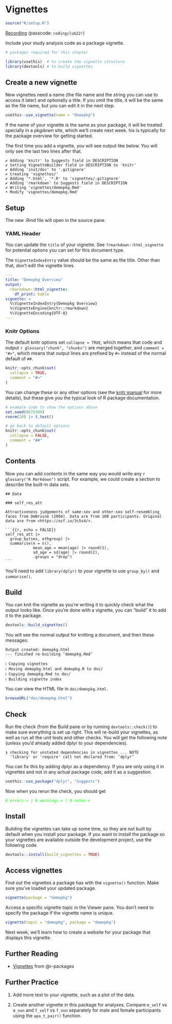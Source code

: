 # Vignettes {#sec-vignettes}

```r
source("R/setup.R")
```

[Recording](https://uofglasgow.zoom.us/rec/share/GkpP8Q473G517qIObour0HjqfylSRMNmcv1EEMOMUM56xXN_fnZQg2OatYPOWx7V.U_7Gy0scEJCNS6bv) (passcode: `codingclub22!`)

Include your study analysis code as a package vignette.

```r
# packages required for this chapter

library(usethis)  # to create the vignette structure
library(devtools) # to build vignettes
```

## Create a new vignette

New vignettes need a name (the file name and the string you can use to access it later) and optionally a title. If you omit the title, it will be the same as the file name, but you can edit it in the next step.

```r
usethis::use_vignette(name = "demopkg")
```

::: {.info}
If the name of your vignette is the same as your package, it will be treated specially in a pkgdown site, which we'll create next week. his is typically for the package overview for getting started.
:::

The first time you add a vignette, you will see output like below. You will only see the last two lines after that. 

::: {.cell-output}
```
✔ Adding 'knitr' to Suggests field in DESCRIPTION
✔ Setting VignetteBuilder field in DESCRIPTION to 'knitr'
✔ Adding 'inst/doc' to '.gitignore'
✔ Creating 'vignettes/'
✔ Adding '*.html', '*.R' to 'vignettes/.gitignore'
✔ Adding 'rmarkdown' to Suggests field in DESCRIPTION
✔ Writing 'vignettes/demopkg.Rmd'
• Modify 'vignettes/demopkg.Rmd'
```
:::

## Setup

The new .Rmd file will open in the source pane.

### YAML Header

You can update the `title` of your vignette. See `?rmarkdown::html_vignette` for potential options you can set for this document type.

::: {.warning}
The `VignetteIndexEntry` value should be the same as the title. Other than that, don't edit the vignette lines.
:::

``` yaml
---
title: "Demopkg Overview"
output: 
  rmarkdown::html_vignette:
    df_print: kable
vignette: >
  %\VignetteIndexEntry{Demopkg Overview}
  %\VignetteEngine{knitr::rmarkdown}
  %\VignetteEncoding{UTF-8}
---
```

### Knitr Options

The default knitr options set `collapse = TRUE`, which means that code and output `r glossary("chunk", "chunks")` are merged together, and `comment = "#>"`, which means that output lines are prefixed by `#>` instead of the normal default of `##`. 

```r
knitr::opts_chunk$set(
  collapse = TRUE,
  comment = "#>"
)
```

You can change these or any other options (see the [knitr manual](https://yihui.org/knitr/options/) for more details), but these give you the typical look of R package documentation.

```r
# example code to show the options above
set.seed(8675309)
rnorm(20) |> t.test()
```

```r
# go back to default options
knitr::opts_chunk$set(
  collapse = FALSE,
  comment = "##"
)
```

## Contents

Now you can add contents in the same way you would write any `r glossary("R Markdown")` script. For example, we could create a section to describe the built-in data sets.

````
## Data

### self_res_att

Attractiveness judgements of same-sex and other-sex self-resembling faces from DeBruine (2004). Data are from 108 participants. Original data are from <https://osf.io/3c5s4/>.

```{{r, echo = FALSE}}
self_res_att |>
  group_by(sex, ethgroup) |>
  summarise(n = n(),
            mean_age = mean(age) |> round(1),
            sd_age = sd(age) |> round(2),
            .groups = "drop")
```

````

::: {.warning}
You'll need to add `library(dplyr)` to your vignette to use `group_by()` and `summarise()`.
:::

## Build

You can knit the vignette as you're writing it to quickly check what the output looks like. Once you're done with a vignette, you can "build" it to add it to the package.

```r
devtools::build_vignettes()
```

You will see the normal output for knitting a document, and then these messages:

::: {.cell-output}
```
Output created: demopkg.html
--- finished re-building ‘demopkg.Rmd’

ℹ Copying vignettes
ℹ Moving demopkg.html and demopkg.R to doc/
ℹ Copying demopkg.Rmd to doc/
ℹ Building vignette index
```
:::

You can view the HTML file in `doc/demopkg.html`. 

```r
browseURL("doc/demopkg.html")
```

## Check

Run the check (from the Build pane or by running `devtools::check()`) to make sure everything is set up right. This will re-build your vignettes, as well as run all the unit tests and other checks. You will get the following note (unless you'd already added dplyr to your dependencies).

::: {.cell-output}
```
❯ checking for unstated dependencies in vignettes ... NOTE
  'library' or 'require' call not declared from: ‘dplyr’
```
:::

You can fix this by adding dplyr as a dependency. If you are only using it in vignettes and not in any actual package code, add it as a suggestion.

```r
usethis::use_package("dplyr", "Suggests")
```

Now when you rerun the check, you should get 

::: {.cell-output style="color: #00FF00;"}
```
0 errors ✔ | 0 warnings ✔ | 0 notes ✔
```
:::

## Install

Building the vignettes can take up some time, so they are not built by default when you install your package. If you want to install the package so your vignettes are available outside the development project, use the following code.

```r
devtools::install(build_vignettes = TRUE)
```


## Access vignettes

Find out the vignettes a package has with the `vignette()` function. Make sure you've loaded your updated package. 

```r
vignette(package = "demopkg")
```

Access a specific vignette topic in the Viewer pane. You don't need to specify the package if the vignette name is unique.

```r
vignette(topic = "demopkg", package = "demopkg")
```

Next week, we'll learn how to create a website for your package that displays this vignette.

## Further Reading

* [Vignettes](https://r-pkgs.org/vignettes.html) from @r-packages

## Further Practice

1. Add more text to your vignette, such as a plot of the data.

1. Create another vignette in this package for analyses. Compare `m_self` vs `m_non` and `f_self` vs `f_non` separately for male and female participants using the `apa_t_pair()` function.
